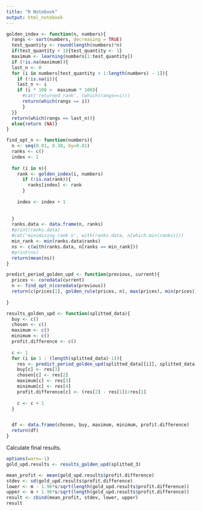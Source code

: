 ```yaml
---
title: "R Notebook"
output: html_notebook
---
```


```r
golden_index <- function(n, numbers){
  rangs <- sort(numbers, decreasing = TRUE)
  test_quantity <- round(length(numbers)*n)
  if(test_quantity < 1){test_quantity <- 1}
  maximum <- learning(numbers[1:test_quantity])
  if (!is.na(maximum)){
  last_n <- 0
  for (i in numbers[test_quantity + 1:length(numbers) - 1]){
    if (!is.na(i)){
    last_n <- i
    if (i * 100 >  maximum * 100){
      #cat('returned rank', (which(rangs==i)))
      return(which(rangs == i))
      }
  }}
  return(which(rangs == last_n))}
  else{return (NA)}
}

```



```r
find_opt_n <- function(numbers){
  n <- seq(0.01, 0.38, by=0.01)
  ranks <- c()
  index <- 1
  
  for (i in n){
    rank <- golden_index(i, numbers)
      if (!is.na(rank)){
        ranks[index] <- rank
      }
    
    index <- index + 1
    
  
  }
  ranks.data <- data.frame(n, ranks)
  #print(ranks.data)
  #cat('minimizing rank n', with(ranks.data, n[which.min(ranks)]))
  min_rank <- min(ranks.data$ranks)
  ns <- c(with(ranks.data, n[ranks == min_rank]))
  #print(ns)
  return(mean(ns))
}
```


```r
predict_period_golden_upd <- function(previous, current){
  prices <- coredata(current)
  n <- find_opt_n(coredata(previous))
  return(c(prices[1], golden_rule(prices, n), max(prices), min(prices)))
 
}
```


```r
results_golden_upd <- function(splitted_data){
  buy <- c()
  chosen <- c()
  maximum <- c()
  minimum <- c()
  profit.difference <- c()
  
  c <- 1
  for (i in 1 : (length(splitted_data)-1)){
    res <- predict_period_golden_upd(splitted_data[[i]], splitted_data[[i+1]])
    buy[c] <- res[1]
    chosen[c] <- res[2]
    maximum[c] <- res[3]
    minimum[c] <- res[4]
    profit.difference[c] <- (res[2] - res[1])/res[1]
    
    c <- c + 1
  }


  df <- data.frame(chosen, buy, maximum, minimum, profit.difference)
  return(df)
}
```

Calculate final results.

```r
options(warn=-1)
gold_upd.results <- results_golden_upd(splitted_3)

mean_profit <- mean(gold_upd.results$profit.difference)
stdev <- sd(gold_upd.results$profit.difference)
lower <- m - 1.96*s/sqrt(length(gold_upd.results$profit.difference))
upper <- m + 1.96*s/sqrt(length(gold_upd.results$profit.difference))
result <- cbind(mean_profit, stdev, lower, upper)
result
```
